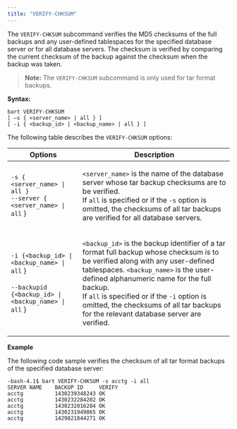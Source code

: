 ```yaml
---
title: "VERIFY-CHKSUM"
---
```




The `VERIFY-CHKSUM` subcommand verifies the MD5 checksums of the full backups and any user-defined tablespaces for the specified database server or for all database servers. The checksum is verified by comparing the current checksum of the backup against the checksum when the backup was taken.

> **Note:** The `VERIFY-CHKSUM` subcommand is only used for tar format backups.


**Syntax:**

``` text
bart VERIFY-CHKSUM
[ –s { <server_name> | all } ]
[ -i { <backup_id> | <backup_name> | all } ]
```

The following table describes the `VERIFY-CHKSUM` options:

<table><thead><tr class="header"><th>Options</th><th>Description</th></tr></thead><tbody><tr class="odd"><td><p><code>-s &#123; &lt;server_name&gt; | all &#125;</code><br />
<code>--server &#123; &lt;server_name&gt; | all</code> &#125;</p></td><td><p><code>&lt;server_name&gt;</code> is the name of the database server whose tar backup checksums are to be verified.<br />
If <code>all</code> is specified or if the <code>-s</code> option is omitted, the checksums of all tar backups are verified for all database servers.</p></td></tr><tr class="even"><td><p><code>-i &#123;&lt;backup_id&gt; | &lt;backup_name&gt; | all</code> &#125;<br />
<br />
<code>--backupid &#123;&lt;backup_id&gt; | &lt;backup_name&gt; | all</code> &#125;</p></td><td><p><code>&lt;backup_id&gt;</code> is the backup identifier of a tar format full backup whose checksum is to be verified along with any user-defined tablespaces. <code>&lt;backup_name&gt;</code> is the user-defined alphanumeric name for the full backup.<br />
If <code>all</code> is specified or if the <code>-i</code> option is omitted, the checksums of all tar backups for the relevant database server are verified.</p></td></tr></tbody></table>

**Example**

The following code sample verifies the checksum of all tar format backups of the specified database server:

``` text
-bash-4.1$ bart VERIFY-CHKSUM -s acctg -i all
SERVER NAME    BACKUP ID     VERIFY
acctg          1430239348243 OK
acctg          1430232284202 OK
acctg          1430232016284 OK
acctg          1430231949065 OK
acctg          1429821844271 OK
```
